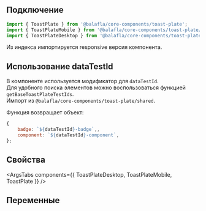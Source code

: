 
## Подключение

```jsx
import { ToastPlate } from '@balafla/core-components/toast-plate';
import { ToastPlateMobile } from '@balafla/core-components/toast-plate/mobile';
import { ToastPlateDesktop } from '@balafla/core-components/toast-plate/desktop';
```

Из индекса импортируется responsive версия компонента.

## Использование dataTestId

В компоненте используется модификатор для `dataTestId`.\
Для удобного поиска элементов можно воспользоваться функцией `getBaseToastPlateTestIds`.\
Импорт из `@balafla/core-components/toast-plate/shared`.

Функция возвращает объект:

```jsx
{
    badge: `${dataTestId}-badge`,,
    component: `${dataTestId}-component`,
};
```

## Свойства

<ArgsTabs components={{ ToastPlateDesktop, ToastPlateMobile, ToastPlate }} />

## Переменные

<CssVars css={styles} />
